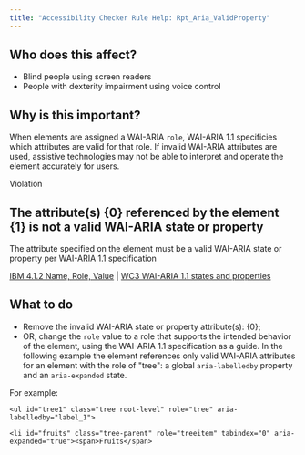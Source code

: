 ```yaml
---
title: "Accessibility Checker Rule Help: Rpt_Aria_ValidProperty"
---
```


<div className="toolHelp">
<Row>
<Column colLg={5} colMd={3} colSm={4} className="toolLeft">

## Who does this affect?

* Blind people using screen readers
* People with dexterity impairment using voice control

## Why is this important?

When elements are assigned a WAI-ARIA `role`, WAI-ARIA 1.1 specificies which attributes are valid for that role. If invalid WAI-ARIA attributes are used, assistive technologies may not be able to interpret and operate the element accurately for users.

</Column>
<Column colLg={11} colMd={5} colSm={4} className="toolMain">

<div className="level-violation">
Violation
</div>

## The attribute(s) {0} referenced by the element {1} is not a valid WAI-ARIA state or property
The attribute specified on the element must be a valid WAI-ARIA state or property per WAI-ARIA 1.1 specification

[IBM 4.1.2 Name, Role, Value](https://www.ibm.com/able/guidelines/ci162/name_role_value.html) | [WC3 WAI-ARIA 1.1 states and properties](https://www.w3.org/WAI/PF/aria-1.1/states_and_properties)

<div id="elementLocation">
</div>

## What to do

* Remove the invalid WAI-ARIA state or property attribute(s): {0};
* OR, change the `role` value to a role that supports the intended behavior of the element, using the WAI-ARIA 1.1 specification as a guide.
In the following example the element references only valid WAI-ARIA attributes for an element with the role of "tree": a global `aria-labelledby` property and an `aria-expanded` state.

For example:
```
<ul id="tree1" class="tree root-level" role="tree" aria-labelledby="label_1">

<li id="fruits" class="tree-parent" role="treeitem" tabindex="0" aria-expanded="true"><span>Fruits</span>
```

</Column>
</Row>
</div>

